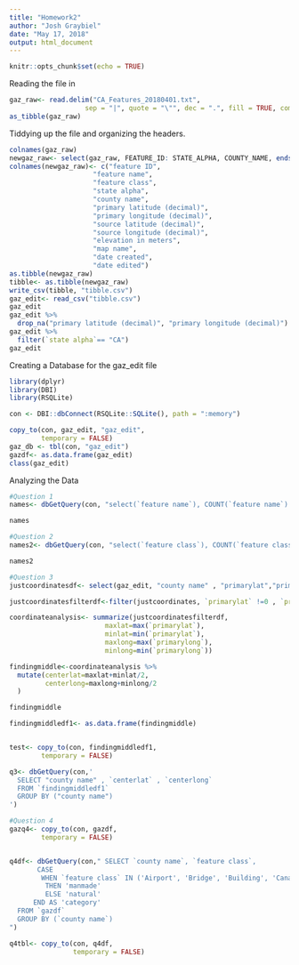 ```yaml
---
title: "Homework2"
author: "Josh Graybiel"
date: "May 17, 2018"
output: html_document
---
```


```r
knitr::opts_chunk$set(echo = TRUE)
```
Reading the file in
```r
gaz_raw<- read.delim("CA_Features_20180401.txt",
                   sep = "|", quote = "\"", dec = ".", fill = TRUE, comment.char = "", na.strings = "NA")
as_tibble(gaz_raw)
```
Tiddying up the file and organizing the headers.

```r
colnames(gaz_raw)
newgaz_raw<- select(gaz_raw, FEATURE_ID: STATE_ALPHA, COUNTY_NAME, ends_with("DEC"), ends_with("M"), starts_with("map"), starts_with("DATE"))
colnames(newgaz_raw)<- c("feature ID", 
                     "feature name", 
                     "feature class", 
                     "state alpha", 
                     "county name", 
                     "primary latitude (decimal)", 
                     "primary longitude (decimal)", 
                     "source latitude (decimal)", 
                     "source longitude (decimal)", 
                     "elevation in meters", 
                     "map name", 
                     "date created",
                     "date edited")
as.tibble(newgaz_raw)
tibble<- as.tibble(newgaz_raw)
write_csv(tibble, "tibble.csv")
gaz_edit<- read_csv("tibble.csv")
gaz_edit
gaz_edit %>% 
  drop_na("primary latitude (decimal)", "primary longitude (decimal)")
gaz_edit %>% 
  filter(`state alpha`== "CA")
gaz_edit
```

Creating a Database for the gaz_edit file
```r
library(dplyr)
library(DBI)
library(RSQLite)

con <- DBI::dbConnect(RSQLite::SQLite(), path = ":memory")

copy_to(con, gaz_edit, "gaz_edit",
        temporary = FALSE)
gaz_db <- tbl(con, "gaz_edit")
gazdf<- as.data.frame(gaz_edit)
class(gaz_edit)
```

Analyzing the Data
```r
#Question 1
names<- dbGetQuery(con, "select(`feature name`), COUNT(`feature name`) AS count FROM gaz_edit GROUP BY (`feature name`) ORDER BY count DESC LIMIT 10;")

names

#Question 2
names2<- dbGetQuery(con, "select(`feature class`), COUNT(`feature class`) AS count FROM gaz_edit GROUP BY (`feature class`) ORDER BY count ASC LIMIT 10;")

names2

#Question 3
justcoordinatesdf<- select(gaz_edit, "county name" , "primarylat","primarylong") %>% group_by(`county name`) 

justcoordinatesfilterdf<-filter(justcoordinates, `primarylat` !=0 , `primarylong` !=0)

coordinateanalysis<- summarize(justcoordinatesfilterdf, 
                        maxlat=max(`primarylat`),
                        minlat=min(`primarylat`), 
                        maxlong=max(`primarylong`),
                        minlong=min(`primarylong`))

findingmiddle<-coordinateanalysis %>% 
  mutate(centerlat=maxlat+minlat/2, 
         centerlong=maxlong+minlong/2
  )

findingmiddle

findingmiddledf1<- as.data.frame(findingmiddle)


test<- copy_to(con, findingmiddledf1, 
        temporary = FALSE)

q3<- dbGetQuery(con,'
  SELECT "county name" , `centerlat` , `centerlong` 
  FROM `findingmiddledf1` 
  GROUP BY ("county name")
')

#Question 4
gazq4<- copy_to(con, gazdf, 
        temporary = FALSE)


q4df<- dbGetQuery(con," SELECT `county name`, `feature class`, 
       CASE 
        WHEN `feature class` IN ('Airport', 'Bridge', 'Building', 'Canal', 'Cemetery', 'Census', 'Church', 'Civil', 'Crossing', 'Dam', 'Harbor', 'Hospital', 'Locale', 'Military', 'Mine', 'Oilfield', 'Park', 'Pillar', 'Populated Place', 'Post Office', 'Reserve', 'Reservoir', 'School', 'Tower', 'Trail', 'Tunnel', 'Well')
         THEN 'manmade'
         ELSE 'natural'
      END AS 'category'
  FROM `gazdf`
  GROUP BY (`county name`)
")   

q4tbl<- copy_to(con, q4df,
                temporary = FALSE)
```
